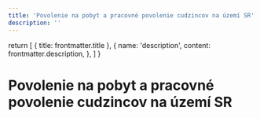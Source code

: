 ```yaml
---
title: 'Povolenie na pobyt a pracovné povolenie cudzincov na území SR'
description: ''
---
```


  return [
    { title: frontmatter.title },
    {
      name: 'description',
      content: frontmatter.description,
    },
  ]
}

# Povolenie na pobyt a pracovné povolenie cudzincov na území SR
